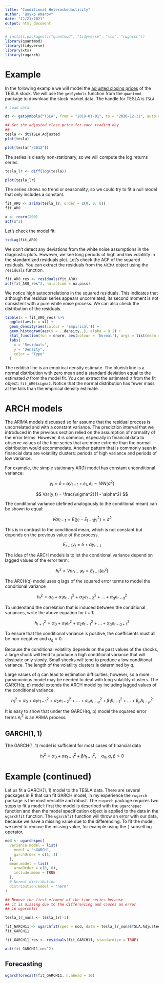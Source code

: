 ```yaml
---
title: "Conditional Heteroskedasticity"
author: "Boyko Amarov"
date: "12/21/2021"
output: html_document
---
```


```r
# install.packages(c("quantmod", "tidyverse", "xts", "rugarch"))
library(quantmod)
library(tidyverse)
library(xts)
library(rugarch)
```

# Example

In the following example we will model the [adjusted closing prices](https://www.investopedia.com/terms/a/adjusted_closing_price.asp) of the TESLA stock. We will use the `getSymbols` function from the `quantmod` package to download the stock market data. The handle for TESLA is `TSLA`.

```r
# Load data

dt <- getSymbols("TSLA", from = "2010-01-01", to = "2020-12-31", auto.assign = FALSE)

## Get the adjusted close price for each trading day
##
tesla <- dt$TSLA.Adjusted
plot(tesla)
```


```r
plot(tesla["/2012"])
```
The series is clearly non-stationary, so we will compute the log returns series.

```r
tesla_lr <- diff(log(tesla))
```

```r
plot(tesla_lr)
```

The series shows no trend or seasonality, so we could try to fit a null model that only includes a constant.

```r
fit_AR0 <- arima(tesla_lr, order = c(0, 0, 0))
fit_AR0
```


```r
x <- rnorm(200)
acf(x^2)
```
Let's check the model fit:

```r
tsdiag(fit_AR0)
```

We don't detect any deviations from the white noise assumptions in the diagnostic plots. However, we see long periods of high and low volatility in the standardized residuals plot. Let's check the ACF of the squared residuals. You can extract the residuals from the `ARIMA` object using the `residuals` function.

```r
fit_AR0_res <- residuals(fit_AR0)
acf(fit_AR0_res^2, na.action = na.pass)
```

We notice high autocorrelations in the squared residuals. This indicates that although the
residual series appears uncorrelated, its second moment is not consistent with a pure white noise process. We can also check the distribution of the residuals.


```r
tibble(x = fit_AR0_res) %>%
  ggplot(aes(x = x)) +
  geom_density(aes(colour = 'Empirical')) +
  geom_histogram(aes(y = ..density..), alpha = 0.2) +
  stat_function(fun = dnorm, aes(colour = 'Normal'), args = list(mean = 0, sd = sqrt(fit_AR0$sigma2))) +
  labs(
    x = "Residuals",
    y = "Density",
    color = "Type"
  )
```

The reddish line is an empirical density estimate. The blueish line is a normal distribution with zero mean and a standard deviation equal to the estimated $\sigma$ from the model fit. You can extract the estimated $\sigma$ from the fit object: `fit_AR0$sigma2`. Notice that the normal distribution has fewer mass at the tails than the empirical density estimate.

# ARCH models

The ARIMA models discussed so far assume that the residual process is uncorrelated and with a constant variance. The prediction interval that we introduced in the previous section relied on the assumption of normality of the error terms. However, it is common, especially in financial data to observe values of the time series that are more extreme than the normal distribution would accommodate. Another pattern that is commonly seen in financial data are volatility clusters: periods of high variance and periods of low variance.

For example, the simple stationary AR(1) model has constant unconditional variance:

$$
y_t = \delta + \alpha y_{t - 1} + e_t, e_t \sim WN(\sigma^2)
$$

$$
Var(y_t) = \frac{\sigma^2}{1 - \alpha^2}
$$

The conditional variance (defined analogously to the conditional mean) can be shown to equal:

$$
Var_{t - 1} = E\left(y_t - E_{t - 1}y_t^2\right) = \sigma^2
$$

This is in contrast to the conditional mean, which is not constant but depends on the previous value of the process.

$$
E_{t - 1} y_t = \delta + \alpha y_{t - 1}
$$

The idea of the ARCH models is to let the conditional variance depend on lagged values of the error term:

$$
h^2_t = Var_{t - 1}e_t = E_{t - 1}(e^2_t)
$$

The ARCH(q) model uses q lags of the squared error terms to model the conditional variance

$$
h_{t}^2 = \alpha_0 + \alpha_1 e^2_{t - 1} + \alpha_2 e^2_{t - 2} + \ldots + \alpha_q e^2_{t - q}
$$

To understand the correlation that is induced between the conditional variances, write the above equation for $t + 1$:

$$
h_{t + 1}^2 = \alpha_0 + \alpha_1 e^2_{t} + \alpha_2 e^2_{t - 1} + \ldots + \alpha_q e^2_{t - q + 1}
$$


To ensure that the conditional variance is positive, the coefficients must all be non-negative and $\alpha_q > 0$.

Because the conditional volatility depends on the past values of the shocks, a large shock will tend to produce a high conditional variance that will dissipate only slowly. Small shocks will tend to produce a low conditional variance. The length of the volatility clusters is determined by $q$.

Large values of $q$ can lead to estimation difficulties, however, so a more parsimonious model may be needed to deal with long volatility clusters. The GARCH(q, p) model extends the ARCH model by including lagged values of the conditional variance:

$$
h^2_t = \alpha_0 + \alpha_1 e^2_{1 - 1} + \alpha_2 e^2_{1 - 2} + \ldots + \alpha_q e^2_{t - q} + \beta_1 h^2_{t - 1} + \ldots + \beta_p h^2_{t - p}
$$

It is easy to show that under the GARCH(q, p) model the squared error terms $e^2_t$ is an ARMA process.

## GARCH(1, 1)

The GARCH(1, 1) model is sufficient for most cases of financial data

$$
h^2_t = \alpha_0 + \alpha e^2_{t - 1} + \beta h^2_{t - 1}, \quad \alpha_0, \alpha, \beta > 0
$$

# Example (continued)

Let us fit a GARCH(1, 1) model to the TESLA data. There are several packages in R that can fit GARCH model, in my experience the `rugarch` package is the most versatile and robust. The `rugarch` package requires two steps to fit a model: first the model is described with the `ugarchspec` function and then the model specification object is applied to the data in the `ugarchfit` function. The `ugarchfit` function will throw an error with our data, because we have a missing value due to the differencing. To fit the model, we need to remove the missing value, for example using the `[` subsetting operator.


```r
mod <- ugarchspec(
  variance.model = list(
    model = "sGARCH",
    garchOrder = c(1, 1)
  ),
  mean.model = list(
    armaOrder = c(0, 0),
    include.mean = TRUE
  ),
  # Normal distribution
  distribution.model = "norm"
)

## Remove the first element of the time series because
## it is missing due to the differencing and causes an error
## in ugarchfit

tesla_lr_nona <- tesla_lr[-1]

fit_GARCH11 <- ugarchfit(spec = mod, data = tesla_lr_nona$TSLA.Adjusted)
fit_GARCH11
```

```r
fit_GARCH11_res <- residuals(fit_GARCH11, standardize = TRUE)
```

```r
acf(fit_GARCH11_res^2)
```

## Forecasting

```r
ugarchforecast(fit_GARCH11, n.ahead = 10)
```
